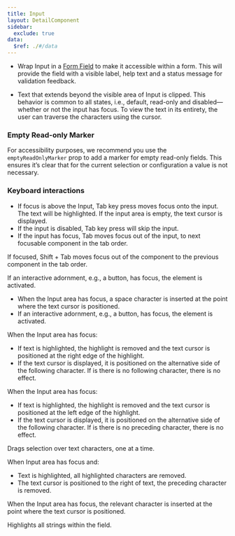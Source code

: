 ```yaml
---
title: Input
layout: DetailComponent
sidebar:
  exclude: true
data:
  $ref: ./#/data
---
```



- Wrap Input in a [Form Field](/salt/components/form-field) to make it accessible within a form. This will provide the field with a visible label, help text and a status message for validation feedback.

- Text that extends beyond the visible area of Input is clipped. This behavior is common to all states, i.e., default, read-only and disabled—whether or not the input has focus. To view the text in its entirety, the user can traverse the characters using the cursor.

<LivePreviewControls>
<LivePreview componentName="input" exampleName="EmptyReadonlyMarker" >

### Empty Read-only Marker

For accessibility purposes, we recommend you use the `emptyReadOnlyMarker` prop to add a marker for empty read-only fields. This ensures it’s clear that for the current selection or configuration a value is not necessary. 

</LivePreview>
</LivePreviewControls>

### Keyboard interactions

<KeyboardControls>
<KeyboardControl keyOrCombos="Tab">

- If focus is above the Input, Tab key press moves focus onto the input. The text will be highlighted. If the input area is empty, the text cursor is displayed.
- If the input is disabled, Tab key press will skip the input.
- If the input has focus, Tab moves focus out of the input, to next focusable component in the tab order.

</KeyboardControl>
<KeyboardControl keyOrCombos="Shift + Tab">

If focused, Shift + Tab moves focus out of the component to the previous component in the tab order.

</KeyboardControl>
<KeyboardControl keyOrCombos="Enter">

If an interactive adornment, e.g., a button, has focus, the element is activated.

</KeyboardControl>
<KeyboardControl keyOrCombos="Space">

- When the Input area has focus, a space character is inserted at the point where the text cursor is positioned.
- If an interactive adornment, e.g., a button, has focus, the element is activated.

</KeyboardControl>
<KeyboardControl keyOrCombos="Right Arrow">

When the Input area has focus:

- If text is highlighted, the highlight is removed and the text cursor is positioned at the right edge of the highlight.
- If the text cursor is displayed, it is positioned on the alternative side of the following character. If is there is no following character, there is no effect.

</KeyboardControl>
<KeyboardControl keyOrCombos="Left Arrow">

When the Input area has focus:

- If text is highlighted, the highlight is removed and the text cursor is positioned at the left edge of the highlight.
- If the text cursor is displayed, it is positioned on the alternative side of the following character. If is there is no preceding character, there is no effect.

</KeyboardControl>
<KeyboardControl keyOrCombos="Shift + Left Arrow, Shift + Right Arrow">
 
Drags selection over text characters, one at a time.

</KeyboardControl>
<KeyboardControl keyOrCombos="Backspace">
 
When Input area has focus and: 
- Text is highlighted, all highlighted characters are removed. 
- The text cursor is positioned to the right of text, the preceding character is removed.

</KeyboardControl>
<KeyboardControl keyOrCombos="Alphanumeric/Special keys">
 
When the Input area has focus, the relevant character is inserted at the point where the text cursor is positioned.

</KeyboardControl>
<KeyboardControl keyOrCombos="Control/Command + A">
 
Highlights all strings within the field.

</KeyboardControl>
</KeyboardControls>
